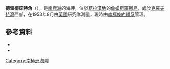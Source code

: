 {{coord|64|0|S|57|48|W|source:GNIS|display=title}}

'''德雷德諾特角'''（{{lang-en|Dreadnought Point}}），是[[南極洲|南極洲]]的海岬，位於[[葛拉漢地|葛拉漢地]]的[[詹姆斯羅斯島|詹姆斯羅斯島]]，處於[[克羅夫特灣|克羅夫特灣]]西部，在1953年8月由[[英國|英國]]研究隊測量，現時由[[南極條約體系|南極條約體系]]管理。

==參考資料==
*{{cite gnis | type = antarid | id = 4072| name = Dreadnought Point| accessdate = 2012-01-30}}
*{{usgs-gazetteer|id=4072}}

{{DEFAULTSORT:Dreadnought Point}}
[[Category:南極洲海岬|Category:南極洲海岬]]


{{JamesRossIsland-geo-stub}}